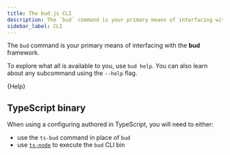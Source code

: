 ```yaml
---
title: The bud.js CLI
description: The `bud` command is your primary means of interfacing with the bud framework.
sidebar_label: CLI
---
```



The `bud` command is your primary means of interfacing with the **bud** framework.

To explore what all is available to you, use `bud help`. You can also learn about any subcommand using the `--help` flag.

<CodeBlock title="$ bud help">{Help}</CodeBlock>

## TypeScript binary

When using a configuring authored in TypeScript, you will need to either:

- use the `ts-bud` command in place of `bud`
- use [`ts-node`](https://www.npmjs.com/package/ts-node) to execute the `bud` CLI bin
